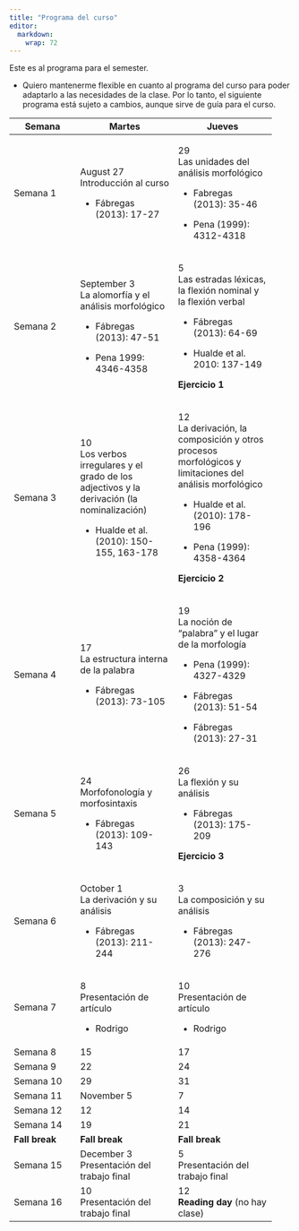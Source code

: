 ```yaml
---
title: "Programa del curso"
editor: 
  markdown: 
    wrap: 72
---
```


Este es al programa para el semester.

-   Quiero mantenerme flexible en cuanto al programa del curso para
    poder adaptarlo a las necesidades de la clase. Por lo tanto, el
    siguiente programa está sujeto a cambios, aunque sirve de guía para
    el curso.

+----------------+------------------------+------------------------+
| **Semana**     | **Martes**             | **Jueves**             |
+================+========================+========================+
| Semana 1       | August 27\             | 29\                    |
|                | Introducción al curso  | Las unidades del       |
|                |                        | análisis morfológico   |
|                | -   Fábregas (2013):   |                        |
|                |     17-27              | -   Fabregas (2013):   |
|                |                        |     35-46              |
|                |                        |                        |
|                |                        | -   Pena (1999):       |
|                |                        |     4312-4318          |
+----------------+------------------------+------------------------+
| Semana 2       | September 3\           | 5\                     |
|                | La alomorfía y el      | Las estradas léxicas,  |
|                | análisis morfológico   | la flexión nominal y\  |
|                |                        | la flexión verbal      |
|                | -   Fábregas (2013):   |                        |
|                |     47-51              | -   Fábregas (2013):   |
|                |                        |     64-69              |
|                | -   Pena 1999:         |                        |
|                |     4346-4358          | -   Hualde et al.      |
|                |                        |     2010: 137-149      |
|                |                        |                        |
|                |                        | **Ejercicio 1**        |
+----------------+------------------------+------------------------+
| Semana 3       | 10\                    | 12\                    |
|                | Los verbos irregulares | La derivación, la      |
|                | y el grado de los      | composición y otros    |
|                | adjectivos y la        | procesos morfológicos  |
|                | derivación (la         | y limitaciones del     |
|                | nominalización)        | análisis morfológico   |
|                |                        |                        |
|                | -   Hualde et al.      | -   Hualde et al.      |
|                |     (2010): 150-155,   |     (2010): 178-196    |
|                |     163-178            |                        |
|                |                        | -   Pena (1999):       |
|                |                        |     4358-4364          |
|                |                        |                        |
|                |                        | **Ejercicio 2**        |
+----------------+------------------------+------------------------+
| Semana 4       | 17\                    | 19\                    |
|                | La estructura interna  | La noción de "palabra" |
|                | de la palabra          | y el lugar de la       |
|                |                        | morfología             |
|                | -   Fábregas (2013):   |                        |
|                |     73-105             | -   Pena (1999):       |
|                |                        |     4327-4329          |
|                |                        |                        |
|                |                        | -   Fábregas (2013):   |
|                |                        |     51-54              |
|                |                        |                        |
|                |                        | -   Fábregas (2013):   |
|                |                        |     27-31              |
+----------------+------------------------+------------------------+
| Semana 5       | 24\                    | 26\                    |
|                | Morfofonología y       | La flexión y su        |
|                | morfosintaxis          | análisis               |
|                |                        |                        |
|                | -   Fábregas (2013):   | -   Fábregas (2013):   |
|                |     109-143            |     175-209            |
|                |                        |                        |
|                |                        | **Ejercicio 3**        |
+----------------+------------------------+------------------------+
| Semana 6       | October 1\             | 3\                     |
|                | La derivación y su     | La composición y su    |
|                | análisis               | análisis               |
|                |                        |                        |
|                | -   Fábregas (2013):   | -   Fábregas (2013):   |
|                |     211-244            |     247-276            |
+----------------+------------------------+------------------------+
| Semana 7       | 8\                     | 10\                    |
|                | Presentación de        | Presentación de        |
|                | artículo               | artículo               |
|                |                        |                        |
|                | -   Rodrigo            | -   Rodrigo            |
+----------------+------------------------+------------------------+
| Semana 8       | 15\                    | 17\                    |
+----------------+------------------------+------------------------+
| Semana 9       | 22\                    | 24\                    |
+----------------+------------------------+------------------------+
| Semana 10      | 29\                    | 31\                    |
+----------------+------------------------+------------------------+
| Semana 11      | November 5\            | 7\                     |
+----------------+------------------------+------------------------+
| Semana 12      | 12\                    | 14\                    |
+----------------+------------------------+------------------------+
| Semana 14      | 19\                    | 21\                    |
+----------------+------------------------+------------------------+
| **Fall break** | **Fall break**         | **Fall break**         |
+----------------+------------------------+------------------------+
| Semana 15      | December 3\            | 5\                     |
|                | Presentación del       | Presentación del       |
|                | trabajo final          | trabajo final          |
+----------------+------------------------+------------------------+
| Semana 16      | 10\                    | 12\                    |
|                | Presentación del       | **Reading day** (no    |
|                | trabajo final          | hay clase)             |
+----------------+------------------------+------------------------+
